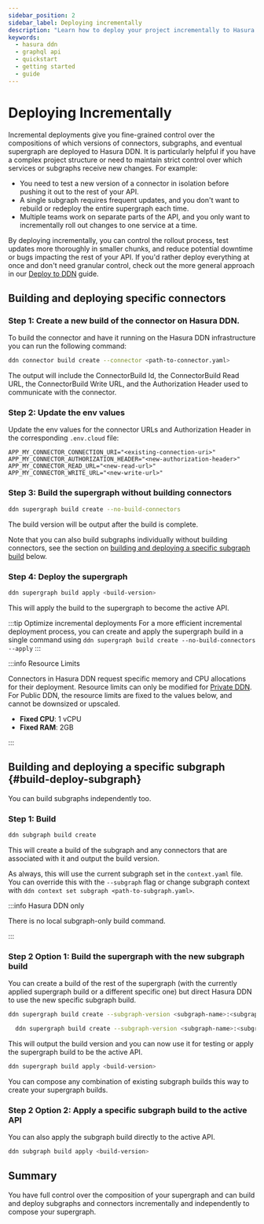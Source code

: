 ```yaml
---
sidebar_position: 2
sidebar_label: Deploying incrementally
description: "Learn how to deploy your project incrementally to Hasura DDN."
keywords:
  - hasura ddn
  - graphql api
  - quickstart
  - getting started
  - guide
---
```


# Deploying Incrementally

Incremental deployments give you fine-grained control over the compositions of which versions of connectors, subgraphs,
and eventual supergraph are deployed to Hasura DDN. It is particularly helpful if you have a complex project structure
or need to maintain strict control over which services or subgraphs receive new changes. For example:

- You need to test a new version of a connector in isolation before pushing it out to the rest of your API.
- A single subgraph requires frequent updates, and you don't want to rebuild or redeploy the entire supergraph each
  time.
- Multiple teams work on separate parts of the API, and you only want to incrementally roll out changes to one service
  at a time.

By deploying incrementally, you can control the rollout process, test updates more thoroughly in smaller chunks, and
reduce potential downtime or bugs impacting the rest of your API. If you'd rather deploy everything at once and don't
need granular control, check out the more general approach in our
[Deploy to DDN](/deployment/hasura-ddn/deploy-to-ddn.mdx) guide.

## Building and deploying specific connectors

### Step 1: Create a new build of the connector on Hasura DDN.

To build the connector and have it running on the Hasura DDN infrastructure you can run the following command:

```bash
ddn connector build create --connector <path-to-connector.yaml>
```

The output will include the ConnectorBuild Id, the ConnectorBuild Read URL, the ConnectorBuild Write URL, and the
Authorization Header used to communicate with the connector.

### Step 2: Update the env values

Update the env values for the connector URLs and Authorization Header in the corresponding `.env.cloud` file:

```env
APP_MY_CONNECTOR_CONNECTION_URI="<existing-connection-uri>"
APP_MY_CONNECTOR_AUTHORIZATION_HEADER="<new-authorization-header>"
APP_MY_CONNECTOR_READ_URL="<new-read-url>"
APP_MY_CONNECTOR_WRITE_URL="<new-write-url>"
```

### Step 3: Build the supergraph without building connectors

```bash
ddn supergraph build create --no-build-connectors
```

The build version will be output after the build is complete.

Note that you can also build subgraphs individually without building connectors, see the section on
[building and deploying a specific subgraph build](#build-deploy-subgraph) below.

### Step 4: Deploy the supergraph

```bash
ddn supergraph build apply <build-version>
```

This will apply the build to the supergraph to become the active API.

:::tip Optimize incremental deployments
For a more efficient incremental deployment process, you can create and apply the supergraph build in a single command using
`ddn supergraph build create --no-build-connectors --apply`
:::

:::info Resource Limits

Connectors in Hasura DDN request specific memory and CPU allocations for their deployment. Resource limits can only be
modified for [Private DDN](/private-ddn/connector-deployment-resources.mdx). For Public DDN, the resource limits are
fixed to the values below, and cannot be downsized or upscaled.

- **Fixed CPU**: 1 vCPU
- **Fixed RAM**: 2GB

:::

## Building and deploying a specific subgraph {#build-deploy-subgraph}

You can build subgraphs independently too.

### Step 1: Build

```bash
ddn subgraph build create
```

This will create a build of the subgraph and any connectors that are associated with it and output the build version.

As always, this will use the current subgraph set in the `context.yaml` file. You can override this with the
`--subgraph` flag or change subgraph context with `ddn context set subgraph <path-to-subgraph.yaml>`.

:::info Hasura DDN only

There is no local subgraph-only build command.

:::

### Step 2 Option 1: Build the supergraph with the new subgraph build

You can create a build of the rest of the supergraph (with the currently applied supergraph build or a different
specific one) but direct Hasura DDN to use the new specific subgraph build.

```bash title="Build the supergraph with a specific subgraph build and the currenly applied supergraph build"
ddn supergraph build create --subgraph-version <subgraph-name>:<subgraph-build-version> --base-supergraph-on-applied
```

```bash title="Build the supergraph with multiple specific subgraph builds and a specific supergraph build"
  ddn supergraph build create --subgraph-version <subgraph-name>:<subgraph-build-version> --subgraph-version <subgraph-name>:<subgraph-build-version> --base-supergraph-version <supergraph-build-version>
```

This will output the build version and you can now use it for testing or apply the supergraph build to be the active
API.

```bash
ddn supergraph build apply <build-version>
```

You can compose any combination of existing subgraph builds this way to create your supergraph builds.

### Step 2 Option 2: Apply a specific subgraph build to the active API

You can also apply the subgraph build directly to the active API.

```bash
ddn subgraph build apply <build-version>
```

## Summary

You have full control over the composition of your supergraph and can build and deploy subgraphs and connectors
incrementally and independently to compose your supergraph.
